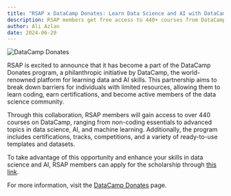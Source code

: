 ```yaml
---
title: "RSAP x DataCamp Donates: Learn Data Science and AI with DataCamp"
description: RSAP members get free access to 440+ courses from DataCamp.
author: Ali Azlan
date: 2024-06-20
---
```


![DataCamp Donates](https://www.rsap.pk/images/news/dc.png)

RSAP is excited to announce that it has become a part of the DataCamp Donates program, a philanthropic initiative by DataCamp, the world-renowned platform for learning data and AI skills. This partnership aims to break down barriers for individuals with limited resources, allowing them to learn coding, earn certifications, and become active members of the data science community.

Through this collaboration, RSAP members will gain access to over 440 courses on DataCamp, ranging from non-coding essentials to advanced topics in data science, AI, and machine learning. Additionally, the program includes certifications, tracks, competitions, and a variety of ready-to-use templates and datasets.

To take advantage of this opportunity and enhance your skills in data science and AI, RSAP members can apply for the scholarship through <a href="/datacamp">this link</a>.

For more information, visit the <a href="https://www.datacamp.com/donates" target="_blank">DataCamp Donates</a> page.